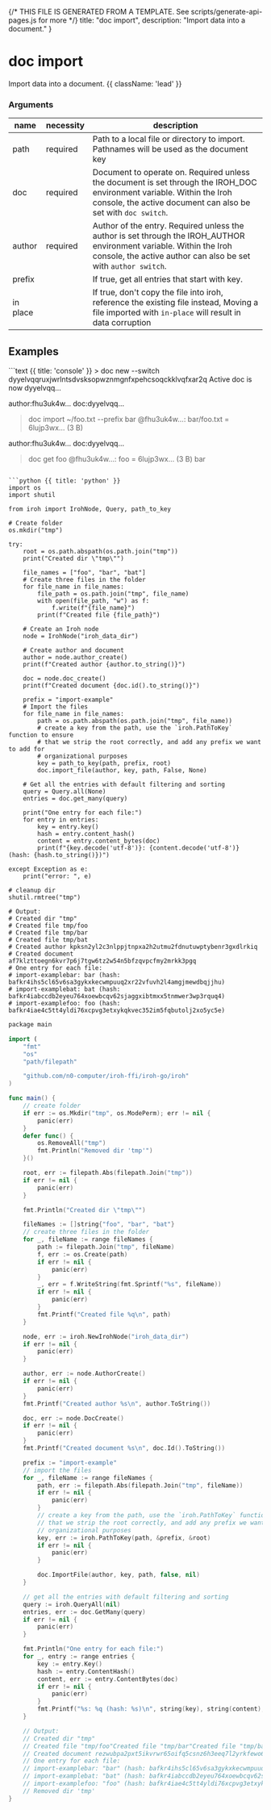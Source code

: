 {/* THIS FILE IS GENERATED FROM A TEMPLATE. See scripts/generate-api-pages.js for more */}
    title: "doc import",
    description: "Import data into a document."
}

<div className='not-prose mb-5'>
    <Breadcrumbs pages={[
        { name: 'API', href: '/docs/api', current: false },
        { name: 'doc import', href: '/docs/api/doc-import', current: true },
    ]} />
</div>

# doc import

Import data into a document. {{ className: 'lead' }}


### Arguments

| name | necessity | description |
| ---- | --------- | ----------- |
| path  | required | Path to a local file or directory to import. Pathnames will be used as the document key |
| doc  | required | Document to operate on. Required unless the document is set through the IROH_DOC environment variable. Within the Iroh console, the active document can also be set with `doc switch`. |
| author  | required | Author of the entry. Required unless the author is set through the IROH_AUTHOR environment variable. Within the Iroh console, the active author can also be set with `author switch`. |
| prefix  |  | If true, get all entries that start with key. |
| in place  |  |  If true, don&#39;t copy the file into iroh, reference the existing file instead, Moving a file imported with `in-place` will result in data corruption |



## Examples

<CodeGroup title="doc import">
```text {{ title: 'console' }}
> doc new --switch
dyyelvqqruxjwrlntsdvsksopwznmgnfxpehcsoqckklvqfxar2q
Active doc is now dyyelvqq…

author:fhu3uk4w… doc:dyyelvqq…
> doc import ~/foo.txt --prefix bar
@fhu3uk4w…: bar/foo.txt = 6lujp3wx… (3 B)

author:fhu3uk4w… doc:dyyelvqq…
> doc get foo
@fhu3uk4w…: foo = 6lujp3wx… (3 B)
bar


```

```python {{ title: 'python' }}
import os
import shutil

from iroh import IrohNode, Query, path_to_key 

# Create folder
os.mkdir("tmp")

try:
    root = os.path.abspath(os.path.join("tmp"))
    print("Created dir \"tmp\"")

    file_names = ["foo", "bar", "bat"]
    # Create three files in the folder
    for file_name in file_names:
        file_path = os.path.join("tmp", file_name)
        with open(file_path, "w") as f:
            f.write(f"{file_name}")
        print(f"Created file {file_path}")

    # Create an Iroh node
    node = IrohNode("iroh_data_dir")

    # Create author and document
    author = node.author_create()
    print(f"Created author {author.to_string()}")

    doc = node.doc_create()
    print(f"Created document {doc.id().to_string()}")

    prefix = "import-example"
    # Import the files
    for file_name in file_names:
        path = os.path.abspath(os.path.join("tmp", file_name))
        # create a key from the path, use the `iroh.PathToKey` function to ensure
		# that we strip the root correctly, and add any prefix we want to add for
		# organizational purposes
        key = path_to_key(path, prefix, root)
        doc.import_file(author, key, path, False, None)

    # Get all the entries with default filtering and sorting
    query = Query.all(None)
    entries = doc.get_many(query)

    print("One entry for each file:")
    for entry in entries:
        key = entry.key()
        hash = entry.content_hash()
        content = entry.content_bytes(doc)
        print(f"{key.decode('utf-8')}: {content.decode('utf-8')} (hash: {hash.to_string()})")

except Exception as e:
    print("error: ", e)

# cleanup dir
shutil.rmtree("tmp")

# Output:
# Created dir "tmp"
# Created file tmp/foo
# Created file tmp/bar
# Created file tmp/bat
# Created author kpksn2yl2c3nlppjtnpxa2h2utmu2fdnutuwptybenr3gxdlrkiq
# Created document af7klzttoegn6kvr7p6j7tgw6tz2w54n5bfzqvpcfmy2mrkk3pgq
# One entry for each file:
# import-examplebar: bar (hash: bafkr4ihs5cl65v6sa3gykxkecwmpuuq2xr22vfuvh2l4amgjmewdbqjjhu)
# import-examplebat: bat (hash: bafkr4iabccdb2eyeu764xoewbcqv62sjaggxibtmxx5tnmwer3wp3rquq4)
# import-examplefoo: foo (hash: bafkr4iae4c5tt4yldi76xcpvg3etxykqkvec352im5fqbutolj2xo5yc5e)

```

```swift {{ title: 'go' }}
package main

import (
	"fmt"
	"os"
	"path/filepath"

	"github.com/n0-computer/iroh-ffi/iroh-go/iroh"
)

func main() {
	// create folder
	if err := os.Mkdir("tmp", os.ModePerm); err != nil {
		panic(err)
	}
	defer func() {
		os.RemoveAll("tmp")
		fmt.Println("Removed dir 'tmp'")
	}()

	root, err := filepath.Abs(filepath.Join("tmp"))
	if err != nil {
		panic(err)
	}

	fmt.Println("Created dir \"tmp\"")

	fileNames := []string{"foo", "bar", "bat"}
	// create three files in the folder
	for _, fileName := range fileNames {
		path := filepath.Join("tmp", fileName)
		f, err := os.Create(path)
		if err != nil {
			panic(err)
		}
		_, err = f.WriteString(fmt.Sprintf("%s", fileName))
		if err != nil {
			panic(err)
		}
		fmt.Printf("Created file %q\n", path)
	}

	node, err := iroh.NewIrohNode("iroh_data_dir")
	if err != nil {
		panic(err)
	}

	author, err := node.AuthorCreate()
	if err != nil {
		panic(err)
	}
	fmt.Printf("Created author %s\n", author.ToString())

	doc, err := node.DocCreate()
	if err != nil {
		panic(err)
	}
	fmt.Printf("Created document %s\n", doc.Id().ToString())

	prefix := "import-example"
	// import the files
	for _, fileName := range fileNames {
		path, err := filepath.Abs(filepath.Join("tmp", fileName))
		if err != nil {
			panic(err)
		}
		// create a key from the path, use the `iroh.PathToKey` function to ensure
		// that we strip the root correctly, and add any prefix we want to add for
		// organizational purposes
		key, err := iroh.PathToKey(path, &prefix, &root)
		if err != nil {
			panic(err)
		}

		doc.ImportFile(author, key, path, false, nil)
	}

	// get all the entries with default filtering and sorting
	query := iroh.QueryAll(nil)
	entries, err := doc.GetMany(query)
	if err != nil {
		panic(err)
	}

	fmt.Println("One entry for each file:")
	for _, entry := range entries {
		key := entry.Key()
		hash := entry.ContentHash()
		content, err := entry.ContentBytes(doc)
		if err != nil {
			panic(err)
		}
		fmt.Printf("%s: %q (hash: %s)\n", string(key), string(content), hash.ToString())
	}

	// Output:
	// Created dir "tmp"
	// Created file "tmp/foo"Created file "tmp/bar"Created file "tmp/bat"Created author kup6o2nnubm67rupuzo4mxjjwafpo6fbvhjjfjxdmvvm337i2txq
	// Created document rezwubpa2pxt5ikvrwr65oifq5csnz6h3eeq7l2yrkfewo6dji2a
	// One entry for each file:
	// import-examplebar: "bar" (hash: bafkr4ihs5cl65v6sa3gykxkecwmpuuq2xr22vfuvh2l4amgjmewdbqjjhu)
	// import-examplebat: "bat" (hash: bafkr4iabccdb2eyeu764xoewbcqv62sjaggxibtmxx5tnmwer3wp3rquq4)
	// import-examplefoo: "foo" (hash: bafkr4iae4c5tt4yldi76xcpvg3etxykqkvec352im5fqbutolj2xo5yc5e)
	// Removed dir 'tmp'
}

```


</CodeGroup>

